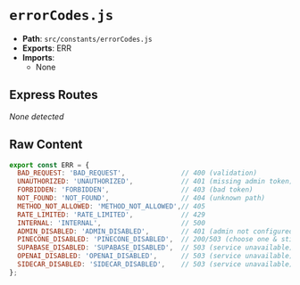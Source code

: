 # `errorCodes.js`

- **Path**: `src/constants/errorCodes.js`
- **Exports**: ERR
- **Imports**:
  - None

## Express Routes
_None detected_

## Raw Content

```js
export const ERR = {
  BAD_REQUEST: 'BAD_REQUEST',              // 400 (validation)
  UNAUTHORIZED: 'UNAUTHORIZED',            // 401 (missing admin token)
  FORBIDDEN: 'FORBIDDEN',                  // 403 (bad token)
  NOT_FOUND: 'NOT_FOUND',                  // 404 (unknown path)
  METHOD_NOT_ALLOWED: 'METHOD_NOT_ALLOWED',// 405
  RATE_LIMITED: 'RATE_LIMITED',            // 429
  INTERNAL: 'INTERNAL',                    // 500
  ADMIN_DISABLED: 'ADMIN_DISABLED',        // 401 (admin not configured)
  PINECONE_DISABLED: 'PINECONE_DISABLED',  // 200/503 (choose one & stick to it)
  SUPABASE_DISABLED: 'SUPABASE_DISABLED',  // 503 (service unavailable)
  OPENAI_DISABLED: 'OPENAI_DISABLED',      // 503 (service unavailable)
  SIDECAR_DISABLED: 'SIDECAR_DISABLED',    // 503 (service unavailable)
};

```
